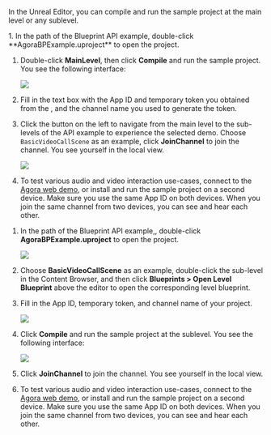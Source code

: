 
<PlatformWrapper platform="blueprint">

In the Unreal Editor, you can compile and run the sample project at the main level or any sublevel.

<Tabs>
<TabItem value="Main level" label="Main Level">
1. In the path of the Blueprint API example, double-click **AgoraBPExample.uproject** to open the project.

1. Double-click **MainLevel**, then click **Compile** and run the sample project. You see the following interface:

    ![](/images/video-sdk/run-compile-blueprint-tab-1-1.png)

1. Fill in the text box with the App ID and temporary token you obtained from the <Vg k="CONSOLE" />, and the channel name you used to generate the token.

1. Click the button on the left to navigate from the main level to the sub-levels of the API example to experience the selected demo. Choose `BasicVideoCallScene` as an example, click **JoinChannel** to join the channel. You see yourself in the local view.

    ![](/images/video-sdk/run-compile-blueprint-tab-1-2.png)

1. To test various audio and video interaction use-cases, connect to the [Agora web demo](https://webdemo.agora.io/basicVideoCall/index.html), or install and run the sample project on a second device. Make sure you use the same App ID on both devices. When you join the same channel from two devices, you can see and hear each other.

</TabItem>
<TabItem value="sub level" label="Sub Level">

1. In the path of the Blueprint API example,, double-click **AgoraBPExample.uproject** to open the project.

    ![](/images/video-sdk/run-compile-blueprint-tab-2-1.png)

1. Choose **BasicVideoCallScene** as an example, double-click the sub-level in the Content Browser, and then click **Blueprints > Open Level Blueprint** above the editor to open the corresponding level blueprint.

1.  Fill in the App ID, temporary token, and channel name of your project.

    ![](/images/video-sdk/run-compile-blueprint-tab-2-2.png)

1. Click **Compile** and run the sample project at the sublevel. You see the following interface:

    ![](/images/video-sdk/run-compile-blueprint-tab-2-3.png)

1. Click **JoinChannel** to join the channel. You see yourself in the local view.   

1. To test various audio and video interaction use-cases, connect to the [Agora web demo](https://webdemo.agora.io/basicVideoCall/index.html), or install and run the sample project on a second device. Make sure you use the same App ID on both devices. When you join the same channel from two devices, you can see and hear each other.

</TabItem>
</Tabs>
</PlatformWrapper>